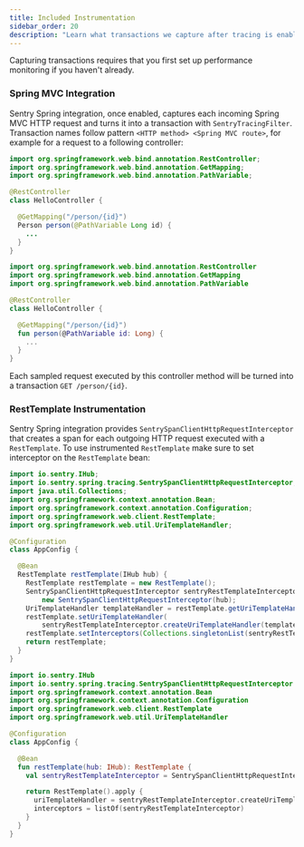 ```yaml
---
title: Included Instrumentation
sidebar_order: 20
description: "Learn what transactions we capture after tracing is enabled."
---
```


<Note>

Capturing transactions requires that you first <PlatformLink to="/performance/">set up performance monitoring</PlatformLink> if you haven't already.

</Note>

### Spring MVC Integration

Sentry Spring integration, once enabled, captures each incoming Spring MVC HTTP request and turns it into a transaction with `SentryTracingFilter`. Transaction names follow pattern `<HTTP method> <Spring MVC route>`, for example for a request to a following controller:

```java {tabTitle:Java}
import org.springframework.web.bind.annotation.RestController;
import org.springframework.web.bind.annotation.GetMapping;
import org.springframework.web.bind.annotation.PathVariable;

@RestController
class HelloController {

  @GetMapping("/person/{id}")
  Person person(@PathVariable Long id) {
    ...
  }
}
```

```kotlin {tabTitle:Kotlin}
import org.springframework.web.bind.annotation.RestController
import org.springframework.web.bind.annotation.GetMapping
import org.springframework.web.bind.annotation.PathVariable

@RestController
class HelloController {

  @GetMapping("/person/{id}")
  fun person(@PathVariable id: Long) {
    ...
  }
}
```

Each sampled request executed by this controller method will be turned into a transaction `GET /person/{id}`.

### RestTemplate Instrumentation

Sentry Spring integration provides `SentrySpanClientHttpRequestInterceptor` that creates a span for each outgoing HTTP request executed with a `RestTemplate`. To use instrumented `RestTemplate` make sure to set interceptor on the `RestTemplate` bean:

```java {tabTitle:Java}
import io.sentry.IHub;
import io.sentry.spring.tracing.SentrySpanClientHttpRequestInterceptor;
import java.util.Collections;
import org.springframework.context.annotation.Bean;
import org.springframework.context.annotation.Configuration;
import org.springframework.web.client.RestTemplate;
import org.springframework.web.util.UriTemplateHandler;

@Configuration
class AppConfig {

  @Bean
  RestTemplate restTemplate(IHub hub) {
    RestTemplate restTemplate = new RestTemplate();
    SentrySpanClientHttpRequestInterceptor sentryRestTemplateInterceptor =
        new SentrySpanClientHttpRequestInterceptor(hub);
    UriTemplateHandler templateHandler = restTemplate.getUriTemplateHandler();
    restTemplate.setUriTemplateHandler(
        sentryRestTemplateInterceptor.createUriTemplateHandler(templateHandler));
    restTemplate.setInterceptors(Collections.singletonList(sentryRestTemplateInterceptor));
    return restTemplate;
  }
}
```

```kotlin {tabTitle:Kotlin}
import io.sentry.IHub
import io.sentry.spring.tracing.SentrySpanClientHttpRequestInterceptor
import org.springframework.context.annotation.Bean
import org.springframework.context.annotation.Configuration
import org.springframework.web.client.RestTemplate
import org.springframework.web.util.UriTemplateHandler

@Configuration
class AppConfig {

  @Bean
  fun restTemplate(hub: IHub): RestTemplate {
    val sentryRestTemplateInterceptor = SentrySpanClientHttpRequestInterceptor(hub)

    return RestTemplate().apply {
      uriTemplateHandler = sentryRestTemplateInterceptor.createUriTemplateHandler(uriTemplateHandler)
      interceptors = listOf(sentryRestTemplateInterceptor)
    }
  }
}
```
